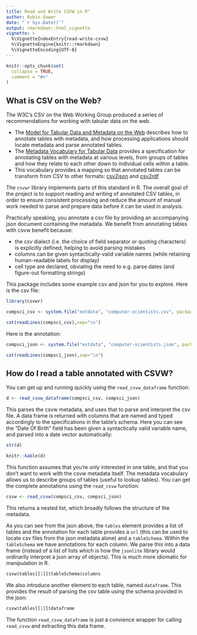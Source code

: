 ```yaml
---
title: Read and Write CSVW in R"
author: Robin Gower
date: "`r Sys.Date()`"
output: rmarkdown::html_vignette
vignette: >
  %\VignetteIndexEntry{read-write-csvw}
  %\VignetteEngine{knitr::rmarkdown}
  %\VignetteEncoding{UTF-8}
---
```


```r
knitr::opts_chunk$set(
  collapse = TRUE,
  comment = "#>"
)
```


## What is CSV on the Web?

The W3C's CSV on the Web Working Group produced a series of recommendations for working with tabular data on the web.

- The [Model for Tabular Data and Metadata on the Web](https://w3c.github.io/csvw/syntax/) describes how to annotate tables with metadata, and how processing applications should locate metadata and parse annotated tables.
- The [Metadata Vocabulary for Tabular Data](https://w3c.github.io/csvw/metadata/) provides a specification for annotating tables with metadata at various levels, from groups of tables and how they relate to each other down to individual cells within a table. 
- This vocabulary provides a mapping so that annotated tables can be transform from CSV to other formats: [csv2json](https://w3c.github.io/csvw/csv2json/) and [csv2rdf](https://w3c.github.io/csvw/csv2rdf/)

The `csvwr` library implements parts of this standard in R. The overall goal of the project is to support reading and writing of annotated CSV tables, in order to ensure consistent processing and reduce the amount of manual work needed to parse and prepare data before it can be used in analysis.

Practically speaking, you annotate a csv file by providing an accompanying json document containing the metadata. We benefit from annotating tables with csvw benefit because:

- the csv dialect (i.e. the choice of field separator or quoting characters) is explicitly defined, helping to avoid parsing mistakes
- columns can be given syntactically-valid variable names (while retaining human-readable labels for display)
- cell type are declared, obviating the need to e.g. parse dates (and figure-out formatting strings)

This package includes some example csv and json for you to explore. Here is the csv file:

```r
library(csvwr)

compsci_csv <- system.file("extdata", "computer-scientists.csv", package = "csvwr", mustWork = TRUE)

cat(readLines(compsci_csv),sep="\n")
```

Here is the annotation:

```r
compsci_json <- system.file("extdata", "computer-scientists.json", package = "csvwr", mustWork = TRUE)

cat(readLines(compsci_json),sep="\n")
```

## How do I read a table annotated with CSVW?

You can get up and running quickly using the `read_csvw_dataframe` function:

```r
d <- read_csvw_dataframe(compsci_csv, compsci_json)
```


This parses the csvw metadata, and uses that to parse and interpret the csv file. A data frame is returned with columns that are named and typed accordingly to the specifications in the table's schema. Here you can see the "Date Of Birth" field has been given a syntactically valid variable name, and parsed into a date vector automatically:

```r
str(d)

knitr::kable(d)
```


This function assumes that you're only interested in one table, and that you don't want to work with the csvw metadata itself. The metadata vocabulary allows us to describe groups of tables (useful to lookup tables). You can get the complete annotations using the `read_csvw` function:

```r
csvw <- read_csvw(compsci_csv, compsci_json)
```

This returns a nested list, which broadly follows the structure of the metadata.

As you can see from the json above, the `tables` element provides a list of tables and the annotation for each table provides a `url` (this can be used to locate csv files from the json metadata alone) and a `tableSchema`. Within the `tableSchema` we have annotations for each column. We parse this into a data frame (instead of a list of lists which is how the `jsonlite` library would ordinarily interpret a json array of objects). This is much more idiomatic for manipulation in R.

```r
csvw$tables[[1]]$tableSchema$columns
```

We also introduce another element to each table, named `dataframe`. This provides the result of parsing the csv table using the schema provided in the json:

```r
csvw$tables[[1]]$dataframe
```

The function `read_csvw_dataframe` is just a convience wrapper for calling `read_csvw` and extracting this data frame.
